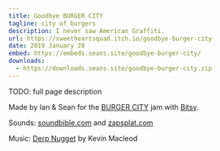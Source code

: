 ```yaml
---
title: Goodbye BURGER CITY
tagline: city of burgers
description: I never saw American Graffiti.
url: https://sweetheartsquad.itch.io/goodbye-burger-city
date: 2019 January 20
embed: https://embeds.seans.site/goodbye-burger-city/
downloads:
  - https://downloads.seans.site/goodbye-burger-city.zip
---
```


TODO: full page description




Made by Ian & Sean for the [BURGER CITY](https://itch.io/jam/burger-city) jam with [Bitsy](https://ledoux.itch.io/bitsy).

Sounds: [soundbible.com](http://soundbible.com/) and [zapsplat.com](http://zapsplat.com/)

Music: [Derp Nugget](https://incompetech.com/music/royalty-free/index.html?isrc=USUAN1800013) by Kevin Macleod

